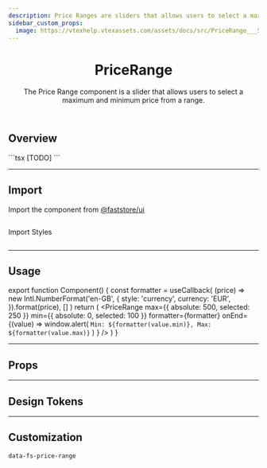 ```yaml
---
description: Price Ranges are sliders that allows users to select a maximum and minimum price.
sidebar_custom_props:
  image: https://vtexhelp.vtexassets.com/assets/docs/src/PriceRange___5863b0eb4a4a8ce9a98da5c760461e61.png
---
```



<header>

# PriceRange

The Price Range component is a slider that allows users to select a maximum and minimum price from a range.

</header>

## Overview

<OverviewSection>
  <Component />
</OverviewSection>
```tsx [TODO] ```

---

## Import

Import the component from <a href="https://www.faststore.dev/reference/ui/get-started-faststore-ui">@faststore/ui</a>

```tsx
```

Import Styles

```tsx
```

---

## Usage

export function Component() {
  const formatter = useCallback(
    (price) =>
      new Intl.NumberFormat('en-GB', {
        style: 'currency',
        currency: 'EUR',
      }).format(price),
    []
  )
  return (
    <PriceRange
      max={{ absolute: 500, selected: 250 }}
      min={{ absolute: 0, selected: 100 }}
      formatter={formatter}
      onEnd={(value) =>
        window.alert(
          `Min: ${formatter(value.min)}, Max: ${formatter(value.max)}`
        )
      }
    />
  )
}

<OverviewSection>
  <Component />
</OverviewSection>

---

## Props

<PropsSection name="PriceRange" />

---

## Design Tokens

---

## Customization

`data-fs-price-range`
